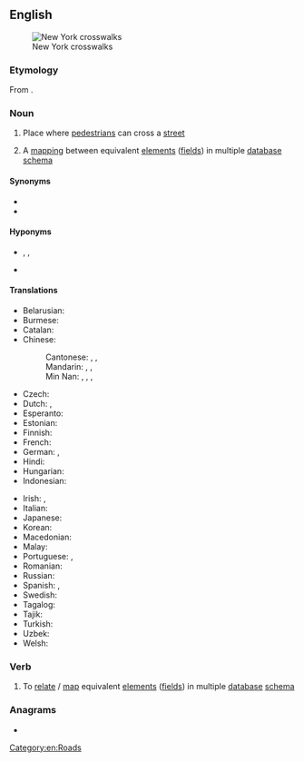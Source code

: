 ==English==
[[File:Crosswalk New York City 0001.jpg|thumb|New York crosswalks]]

===Etymology===
From {{af|en|cross|walk}}.

===Noun===
{{wikipedia}}
{{en-noun}}

# {{lb|en|US}} Place where [[pedestrian]]s can cross a [[street]]
# {{lb|en|databases}} A [[mapping]] between equivalent [[element]]s ([[field]]s) in multiple [[database]] [[schema]]

====Synonyms====
* {{l|en|crossing}}
* {{l|en|pedestrian crossing}}

====Hyponyms====
* {{l|en|pelican crossing}}, {{l|en|puffin crossing}}, {{l|en|toucan crossing}}
* {{l|en|zebra crossing}}

====Translations====
{{trans-top|place where pedestrians can cross a street}}
* Belarusian: {{t|be|пешаходны пераход|m}}
* Burmese: {{t|my|လူကူးကူး}}
* Catalan: {{t+|ca|pas de vianants|m}}
* Chinese:
*: Cantonese: {{t|yue|斑馬線|sc=Hani}}, {{t|yue|斑马线|tr=baan1 maa5 sin3|sc=Hani}}, {{t|yue|行人穿越道|tr=hang4 jan4 cyun1 jyut6 dou6|sc=Hani}}
*: Mandarin: {{t+|cmn|斑馬線|sc=Hani}}, {{t+|cmn|斑马线|tr=bānmǎxiàn|sc=Hani}}, {{t|cmn|行人穿越道|tr=xíngrén chuānyuèdào|sc=Hani}}
*: Min Nan: {{t+|nan|斑馬線|sc=Hani}}, {{t|nan|斑马线|tr=pan-má-sòaⁿ, pan-bé-sòaⁿ|sc=Hani}}, {{t|nan|過路線|sc=Hani}}, {{t|nan|过路线|tr=kòe-lō͘-sòaⁿ, kè-lō͘-sòaⁿ|sc=Hani}}
* Czech: {{t+|cs|přechod pro chodce|m}}
* Dutch: {{t+|nl|oversteekplaats}}, {{t+|nl|zebrapad|n}}
* Esperanto: {{t|eo|transirejo}}
* Estonian: {{t|et|jalakäijate ületamine}}
* Finnish: {{t+|fi|suojatie}}
* French: {{t+|fr|passage piéton|m}}
* German: {{t+|de|Zebrastreifen|m}}, {{t|de|Fußgängerübergang|m}}
* Hindi: {{t|hi|पैदल यात्री क्रॉसिंग|m|tr=paidal yaatree krosing}}
* Hungarian: {{t+|hu|gyalogátkelőhely}}
* Indonesian: {{t|id|jalur pejalan kaki}}
{{trans-mid}}
* Irish: {{t|ga|trasrian síogach|m}}, {{t|ga|trasrian coisithe|m}}
* Italian: {{t|it|strisce pedonali|f-p}}
* Japanese: {{t+|ja|横断歩道|tr=おうだんほどう, ōdan hodō|sc=Jpan}}
* Korean: {{t|ko|횡단 보도|tr=hwangdan bodo|sc=Kore}}
* Macedonian: {{t|mk|пешачки премин|m|tr=péšački prémin}}
* Malay: {{t|ms|trek pejalan kaki}}
* Portuguese: {{t|pt|faixa de pedestres|f}}, {{t+|pt|faixa}}
* Romanian: {{t|ro|trecere pietonală|f}}
* Russian: {{t|ru|пешехо́дный перехо́д|m}}
* Spanish: {{t+|es|cruce|m}}, {{t|es|paso de peatones}}
* Swedish: {{t+|sv|övergångsställe|n}}
* Tagalog: {{t+|tl|tawiran}}
* Tajik: {{t+|tg|пиёдагард}}
* Turkish: {{t|tr|yaya izi}}
* Uzbek: {{t|uz|piyodalar izi}}
* Welsh: {{t|cy|croesfan zebra|f}}
{{trans-bottom}}

===Verb===
{{en-verb}}

# To [[relate]] / [[map]] equivalent [[element]]s ([[field]]s) in multiple [[database]] [[schema]]

===Anagrams===
* {{anagrams|en|a=acklorssw|classwork}}

[[Category:en:Roads]]